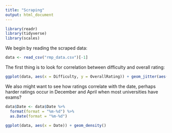 ```yaml
---
title: "Scraping"
output: html_document
---
```

```r
library(readr)
library(tidyverse)
library(scales)
```

We begin by reading the scraped data:

```r
data <- read_csv("rmp_data.csv")[-1]
```

The first thing is to look for correlation between difficulty and overall rating:

```r
ggplot(data, aes(x = Difficulty, y = OverallRating)) + geom_jitter(aes(colour = Grade), alpha = 0.8) + geom_smooth()
```


We also might want to see how ratings correlate with the date, perhaps harder ratings occur in December and April when most universities have exams?

```r

data$Date <- data$Date %>% 
  format(format = "%m-%d") %>% 
  as.Date(format = "%m-%d")

ggplot(data, aes(x = Date)) + geom_density()
```

